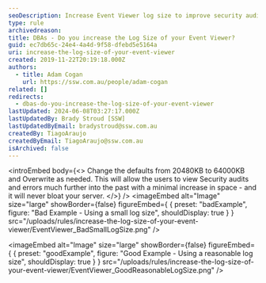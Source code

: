 ```yaml
---
seoDescription: Increase Event Viewer log size to improve security audit and error visibility while minimizing server space usage.
type: rule
archivedreason:
title: DBAs - Do you increase the Log Size of your Event Viewer?
guid: ec7db65c-24e4-4a4d-9f58-dfebd5e5164a
uri: increase-the-log-size-of-your-event-viewer
created: 2019-11-22T20:19:18.000Z
authors:
  - title: Adam Cogan
    url: https://ssw.com.au/people/adam-cogan
related: []
redirects:
  - dbas-do-you-increase-the-log-size-of-your-event-viewer
lastUpdated: 2024-06-08T03:27:17.000Z
lastUpdatedBy: Brady Stroud [SSW]
lastUpdatedByEmail: bradystroud@ssw.com.au
createdBy: TiagoAraujo
createdByEmail: TiagoAraujo@ssw.com.au
isArchived: false
---
```


<introEmbed
  body={<>
Change the defaults from 20480KB to 64000KB and Overwrite as needed. This will allow the users to view Security audits and errors much further into the past with a minimal increase in space - and it will never bloat your server.
  </>}
/>
<imageEmbed
  alt="Image"
  size="large"
  showBorder={false}
  figureEmbed={ {
    preset: "badExample",
    figure: "Bad Example - Using a small log size",
    shouldDisplay: true
  } }
  src="/uploads/rules/increase-the-log-size-of-your-event-viewer/EventViewer_BadSmallLogSize.png"
/>

<imageEmbed
  alt="Image"
  size="large"
  showBorder={false}
  figureEmbed={ {
    preset: "goodExample",
    figure: "Good Example - Using a reasonable log size",
    shouldDisplay: true
  } }
  src="/uploads/rules/increase-the-log-size-of-your-event-viewer/EventViewer_GoodReasonableLogSize.png"
/>
